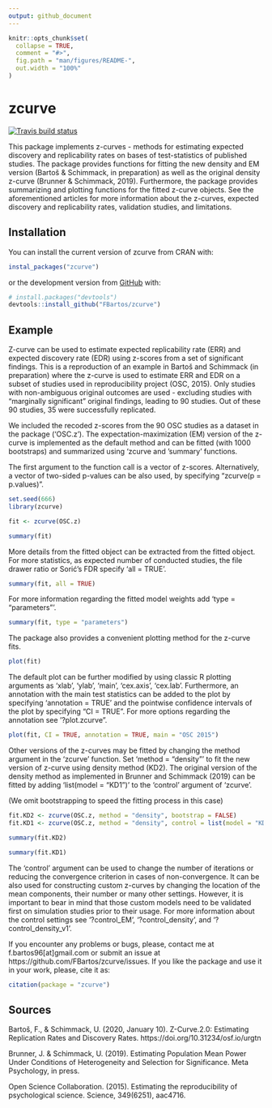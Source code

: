 ```yaml
---
output: github_document
---
```


<!-- README.md is generated from README.Rmd. Please edit that file -->

```r
knitr::opts_chunk$set(
  collapse = TRUE,
  comment = "#>",
  fig.path = "man/figures/README-",
  out.width = "100%"
)
```

# zcurve

<!-- badges: start -->
[![Travis build status](https://travis-ci.com/FBartos/zcurve.svg?branch=master)](https://travis-ci.com/FBartos/zcurve)
<!-- badges: end -->

This package implements z-curves - methods for estimating expected discovery 
and replicability rates on bases of test-statistics of published studies. The package 
provides functions for fitting the new density and EM version (Bartoš & Schimmack, in 
preparation) as well as the original density z-curve (Brunner & Schimmack, 2019). 
Furthermore, the package provides summarizing and plotting functions for the 
fitted z-curve objects. See the aforementioned articles for more information about 
the z-curves, expected discovery and replicability rates, validation 
studies, and limitations.

## Installation

You can install the current version of zcurve from CRAN with:

``` r
instal_packages("zcurve")
```

or the development version from [GitHub](https://github.com/) with:

``` r
# install.packages("devtools")
devtools::install_github("FBartos/zcurve")
```

## Example

Z-curve can be used to estimate expected replicability rate (ERR) and expected discovery rate (EDR) 
using z-scores from a set of significant findings. This is a reproduction of an example in Bartoš and Schimmack 
(in preparation) where the z-curve is used to estimate ERR and EDR on a subset of studies used in 
reproducibility project (OSC, 2015). Only studies with non-ambiguous original outcomes are used 
- excluding studies with "marginally significant" original findings, leading to 90 studies. Out of these
90 studies, 35 were successfully replicated.

We included the recoded z-scores from the 90 OSC studies as a dataset in the package ('OSC.z'). The 
expectation-maximization (EM) version of the z-curve is implemented as the default method and can be
fitted (with 1000 bootstraps) and summarized using 'zcurve and 'summary' functions.

The first argument to the function call is a vector of z-scores. Alternatively, a vector of two-sided 
p-values can be also used, by specifying "zcurve(p = p.values)".

```r
set.seed(666)
library(zcurve)

fit <- zcurve(OSC.z)

summary(fit)
```

More details from the fitted object can be extracted from the fitted object. For more statistics, as 
expected number of conducted studies, the file drawer ratio or Sorić's FDR specify 'all = TRUE'.

```r
summary(fit, all = TRUE)
```

For more information regarding the fitted model weights add 'type = "parameters"'.

```r
summary(fit, type = "parameters")
```

The package also provides a convenient plotting method for the z-curve fits. 

```r
plot(fit)
```

The default plot can be further modified by using classic R plotting arguments as 'xlab', 'ylab',
'main', 'cex.axis', 'cex.lab'. Furthermore, an annotation with the main test statistics can be 
added to the plot by specifying 'annotation = TRUE' and the pointwise confidence intervals of the
plot by specifying "CI = TRUE". For more options regarding the annotation see '?plot.zcurve". 

```r
plot(fit, CI = TRUE, annotation = TRUE, main = "OSC 2015")
```

Other versions of the z-curves may be fitted by changing the method argument in the 'zcurve' function.
Set 'method = "density"' to fit the new version of z-curve using density method (KD2). The original 
version of the density method as implemented in Brunner and Schimmack (2019) can be fitted by adding
'list(model = "KD1")' to the 'control' argument of 'zcurve'.

(We omit bootstrapping to speed the fitting process in this case)

```r
fit.KD2 <- zcurve(OSC.z, method = "density", bootstrap = FALSE)
fit.KD1 <- zcurve(OSC.z, method = "density", control = list(model = "KD1"), bootstrap = FALSE)

summary(fit.KD2)

summary(fit.KD1)
```

The 'control' argument can be used to change the number of iterations or reducing the convergence 
criterion in cases of non-convergence. It can be also used for constructing custom z-curves by 
changing the location of the mean components, their number or many other settings. However, it is 
important to bear in mind that those custom models need to be validated first on simulation studies 
prior to their usage. For more information about the control settings see '?control_EM', '?control_density', 
and '?control_density_v1'.

If you encounter any problems or bugs, please, contact me at f.bartos96[at]gmail.com or submit an issue at
https://github.com/FBartos/zcurve/issues. If you like the package and use it in your work, please, cite it
as:
```r
citation(package = "zcurve")
```


## Sources
Bartoš, F., & Schimmack, U. (2020, January 10). Z-Curve.2.0: Estimating Replication Rates and Discovery Rates. https://doi.org/10.31234/osf.io/urgtn

Brunner, J. & Schimmack, U. (2019). Estimating Population Mean Power Under Conditions of Heterogeneity and Selection for Significance. Meta Psychology, in press.

Open Science Collaboration. (2015). Estimating the reproducibility of psychological science. Science, 349(6251), aac4716.

